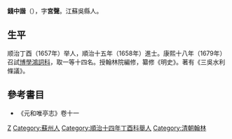 '''錢中諧'''（{{bd|?||?|}}），字'''宮聲'''。江蘇吳縣人。

== 生平 ==
顺治丁酉（1657年）举人，順治十五年（1658年）進士。康熙十八年（1679年）召試[[博學鴻詞科|博學鴻詞科]]，取一等十四名。授翰林院編修，纂修《明史》。著有《三吳水利條議》。

== 參考書目 ==
*《元和唯亭志》卷十一

{{順治十五年戊戌科殿試金榜}}
{{康熙十八年己未科博學宏詞}}

{{Authority control}}

{{DEFAULTSORT:Qian錢}}
[[Category:錢姓|Z]]
[[Category:蘇州人|Category:蘇州人]]
[[Category:順治十四年丁酉科舉人|Category:順治十四年丁酉科舉人]]
[[Category:清朝翰林|Category:清朝翰林]]
